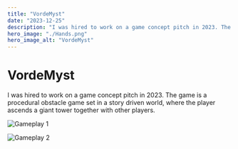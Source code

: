 ```yaml
---
title: "VordeMyst"
date: "2023-12-25"
description: "I was hired to work on a game concept pitch in 2023. The game is a procedural obstacle game set in a story driven world, where the player ascends a giant tower together with other players."
hero_image: "./Hands.png"
hero_image_alt: "VordeMyst"
---
```


# VordeMyst

I was hired to work on a game concept pitch in 2023. The game is a procedural obstacle game set in a story driven world, where the player ascends a giant tower together with other players.

![Gameplay 1](./Hands.png)<br/>

![Gameplay 2](./LostZone.png)<br/>